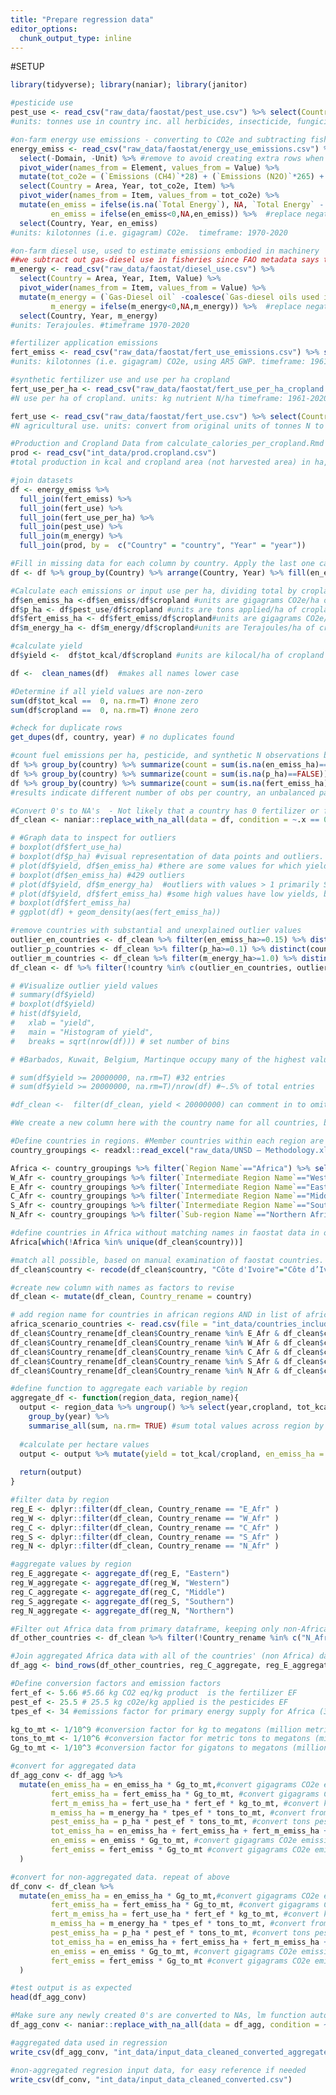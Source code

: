 ```yaml
---
title: "Prepare regression data"
editor_options: 
  chunk_output_type: inline
---
```


#SETUP
```r
library(tidyverse); library(naniar); library(janitor)
```

```r
#pesticide use
pest_use <- read_csv("raw_data/faostat/pest_use.csv") %>% select(Country = Area, Year, pest_use = Value)
#units: tonnes use in country inc. all herbicides, insecticide, fungicide etc. timeframe: 1990-2020

#on-farm energy use emissions - converting to CO2e and subtracting fisheries energy emissions from total on-farm energy emissions
energy_emiss <- read_csv("raw_data/faostat/energy_use_emissions.csv") %>% 
  select(-Domain, -Unit) %>% #remove to avoid creating extra rows when pivoting since Units missing when value is NA
  pivot_wider(names_from = Element, values_from = Value) %>% 
  mutate(tot_co2e = (`Emissions (CH4)`*28) + (`Emissions (N2O)`*265) + `Emissions (CO2)`) %>%  # calculate total energy emissions, multiplying by AR5 GWP values FAO uses
  select(Country = Area, Year, tot_co2e, Item) %>%
  pivot_wider(names_from = Item, values_from = tot_co2e) %>% 
  mutate(en_emiss = ifelse(is.na(`Total Energy`), NA, `Total Energy` - coalesce(`Energy used in fishery`, 0)),#calculate farm emissions as total - fishery, ensuring that the result is not NA just because Energy used in fishery is 
         en_emiss = ifelse(en_emiss<0,NA,en_emiss)) %>%  #replace negative values w/ NA
  select(Country, Year, en_emiss)
#units: kilotonnes (i.e. gigagram) CO2e.  timeframe: 1970-2020

#on-farm diesel use, used to estimate emissions embodied in machinery
##we subtract out gas-diesel use in fisheries since FAO metadata says that the gas-diesel oil values  includes fisheries, then multiply by 40% to estimate embodied machinery energy, per Woods et al. (2010) https://royalsocietypublishing.org/doi/full/10.1098/rstb.2010.0172
m_energy <- read_csv("raw_data/faostat/diesel_use.csv") %>% 
  select(Country = Area, Year, Item, Value) %>% 
  pivot_wider(names_from = Item, values_from = Value) %>% 
  mutate(m_energy = (`Gas-Diesel oil` -coalesce(`Gas-diesel oils used in fisheries`, 0)) * 0.4,
         m_energy = ifelse(m_energy<0,NA,m_energy)) %>%  #replace negative values w/ NA 
  select(Country, Year, m_energy)
#units: Terajoules. #timeframe 1970-2020

#fertilizer application emissions
fert_emiss <- read_csv("raw_data/faostat/fert_use_emissions.csv") %>% select(Country = Area, Year, fert_emiss = Value)
#units: kilotonnes (i.e. gigagram) CO2e, using AR5 GWP. timeframe: 1961-2020

#synthetic fertilizer use and use per ha cropland
fert_use_per_ha <- read_csv("raw_data/faostat/fert_use_per_ha_cropland.csv") %>% select(Country = Area, Year, fert_use_ha = Value)
#N use per ha of cropland. units: kg nutrient N/ha timeframe: 1961-2020

fert_use <- read_csv("raw_data/faostat/fert_use.csv") %>% select(Country = Area, Year, fert_use = Value) %>% mutate(fert_use= fert_use*1000)
#N agricultural use. units: convert from original units of tonnes N to kg N. timeframe: 1961-2020

#Production and Cropland Data from calculate_calories_per_cropland.Rmd
prod <- read_csv("int_data/prod.cropland.csv")
#total production in kcal and cropland area (not harvested area) in ha, summed across all included crops by country & year. 1961-2020
```

```r
#join datasets
df <- energy_emiss %>% 
  full_join(fert_emiss) %>% 
  full_join(fert_use) %>% 
  full_join(fert_use_per_ha) %>% 
  full_join(pest_use) %>% 
  full_join(m_energy) %>% 
  full_join(prod, by =  c("Country" = "country", "Year" = "year"))

#Fill in missing data for each column by country. Apply the last one carried forward method to each column in the dataframe (called df below), grouping by country so that if the first observation is NA, the function doesn't replace with observation from different country. Will not fill in data for previous years.
df <- df %>% group_by(Country) %>% arrange(Country, Year) %>% fill(en_emiss:cropland)

#Calculate each emissions or input use per ha, dividing total by cropland area (not harvested area)
df$en_emiss_ha <-df$en_emiss/df$cropland #units are gigagrams CO2e/ha of cropland 
df$p_ha <- df$pest_use/df$cropland #units are tons applied/ha of cropland
df$fert_emiss_ha <- df$fert_emiss/df$cropland#units are gigagrams CO2e/ha of cropland
df$m_energy_ha <- df$m_energy/df$cropland#units are Terajoules/ha of cropland

#calculate yield
df$yield <-  df$tot_kcal/df$cropland #units are kilocal/ha of cropland 
```

```r
df <-  clean_names(df)  #makes all names lower case

#Determine if all yield values are non-zero
sum(df$tot_kcal ==  0, na.rm=T) #none zero
sum(df$cropland ==  0, na.rm=T) #none zero

#check for duplicate rows
get_dupes(df, country, year) # no duplicates found

#count fuel emissions per ha, pesticide, and synthetic N observations by country
df %>% group_by(country) %>% summarize(count = sum(is.na(en_emiss_ha)==FALSE)) 
df %>% group_by(country) %>% summarize(count = sum(is.na(p_ha)==FALSE))
df %>% group_by(country) %>% summarize(count = sum(is.na(fert_emiss_ha)==FALSE))
#results indicate different number of obs per country, an unbalanced panel dataset

#Convert 0's to NA's  - Not likely that a country has 0 fertilizer or fuel use if production and cropland  values are all non-zero. Likely that the "0" is missing data. These false 0's might influence regression estimates. All 0's will be converted to NAs and the regression will automatically eliminate all NAs.
df_clean <- naniar::replace_with_na_all(data = df, condition = ~.x == 0)

# #Graph data to inspect for outliers
# boxplot(df$fert_use_ha)
# boxplot(df$p_ha) #visual representation of data points and outliers. #values are generally within 0.137 tons P/ha maximum (from World Bank) ; 5698 values are NA
# plot(df$yield, df$en_emiss_ha) #there are some values for which yields are low but fuel emissions per ha is above 0.010 Gg/ha, values that are higher than 0.5 Gg/ha are nearly all from Singapore. Others that are above 0.15 include Bermuda, Hong Kong, and Kuwait.
# boxplot(df$en_emiss_ha) #429 outliers
# plot(df$yield, df$m_energy_ha)  #outliers with values > 1 primarily Singapore, China Hong Kong, Kuwait
# plot(df$yield, df$fert_emiss_ha) #some high values have low yields, but values are substantially more clustered (w/ less extreme outliers) than for fert_use_ha, p_ha, en_emiss_ha, and m_energy_ha. 2012 values are NA, values are lower in magnitude 
# boxplot(df$fert_emiss_ha)
# ggplot(df) + geom_density(aes(fert_emiss_ha))

#remove countries with substantial and unexplained outlier values
outlier_en_countries <- df_clean %>% filter(en_emiss_ha>=0.15) %>% distinct(country) %>% pull() 
outlier_p_countries <- df_clean %>% filter(p_ha>=0.1) %>% distinct(country) %>% pull() 
outlier_m_countries <- df_clean %>% filter(m_energy_ha>=1.0) %>% distinct(country) %>% pull() 
df_clean <- df %>% filter(!country %in% c(outlier_en_countries, outlier_p_countries, outlier_m_countries))

# #Visualize outlier yield values
# summary(df$yield)
# boxplot(df$yield)
# hist(df$yield,
#   xlab = "yield",
#   main = "Histogram of yield",
#   breaks = sqrt(nrow(df))) # set number of bins

# #Barbados, Kuwait, Belgium, Martinque occupy many of the highest values, over 20 mill. Ireland has some too, especially after ~2011. China, mainland; Germany; Netherlands, and several other ciountries that presumably report accurate data have similarly high values above 18 or 19 million. Given the variety of countries and the unknown reason why these are so high, we leave them in. The results are negligibly different than if we omit values greater than 20 million.

# sum(df$yield >= 20000000, na.rm=T) #32 entries
# sum(df$yield >= 20000000, na.rm=T)/nrow(df) #~.5% of total entries

#df_clean <-  filter(df_clean, yield < 20000000) can comment in to omit particularly high yield values
```

```r
#We create a new column here with the country name for all countries, but the region name fro Africa countries. THis is used below to aggregate African countries by region in order to mitigate issues with missing data for some countries. 

#Define countries in regions. #Member countries within each region are from the UN Statistics division : https://unstats.un.org/unsd/methodology/m49/overview/
country_groupings <- readxl::read_excel("raw_data/UNSD — Methodology.xlsx")

Africa <- country_groupings %>% filter(`Region Name`=="Africa") %>% select(`Country or Area`) %>% arrange(`Country or Area`) %>% pull()
W_Afr <- country_groupings %>% filter(`Intermediate Region Name`=="Western Africa") %>% select(`Country or Area`) %>% arrange(`Country or Area`) %>% pull()
E_Afr <- country_groupings %>% filter(`Intermediate Region Name`=="Eastern Africa") %>% select(`Country or Area`) %>% arrange(`Country or Area`) %>% pull()
C_Afr <- country_groupings %>% filter(`Intermediate Region Name`=="Middle Africa") %>% select(`Country or Area`) %>% arrange(`Country or Area`) %>% pull()
S_Afr <- country_groupings %>% filter(`Intermediate Region Name`=="Southern Africa") %>% select(`Country or Area`) %>% arrange(`Country or Area`) %>% pull()
N_Afr <- country_groupings %>% filter(`Sub-region Name`=="Northern Africa") %>% select(`Country or Area`) %>% arrange(`Country or Area`) %>% pull()

#define countries in Africa without matching names in faostat data in order to make names consistent for joining
Africa[which(!Africa %in% unique(df_clean$country))]

#match all possible, based on manual examination of faostat countries.  non-matching ones aren't listed separately in faostat
df_clean$country <- recode(df_clean$country, "Côte d'Ivoire"="Côte d’Ivoire")

#create new column with names as factors to revise
df_clean <- mutate(df_clean, Country_rename = country)

# add region name for countries in african regions AND in list of africa countries included in FOFA. this ensures that later regressions are conducted such that the fixed effect for a region only includes countries that are in the region for which predictions are being made (i.e. FOFA projections for northern africa exclude libya)
africa_scenario_countries <- read.csv(file = "int_data/countries_included_in_africa.csv")[,2]
df_clean$Country_rename[df_clean$Country_rename %in% E_Afr & df_clean$country %in% africa_scenario_countries] <-  "E_Afr"
df_clean$Country_rename[df_clean$Country_rename %in% W_Afr & df_clean$country %in% africa_scenario_countries] <-  "W_Afr"
df_clean$Country_rename[df_clean$Country_rename %in% C_Afr & df_clean$country %in% africa_scenario_countries] <-  "C_Afr"
df_clean$Country_rename[df_clean$Country_rename %in% S_Afr & df_clean$country %in% africa_scenario_countries] <-  "S_Afr"
df_clean$Country_rename[df_clean$Country_rename %in% N_Afr & df_clean$country %in% africa_scenario_countries] <-  "N_Afr"
```

```r
#define function to aggregate each variable by region
aggregate_df <- function(region_data, region_name){
  output <- region_data %>% ungroup() %>% select(year,cropland, tot_kcal, en_emiss, fert_use, pest_use, fert_emiss, m_energy) %>% 
    group_by(year) %>%
    summarise_all(sum, na.rm= TRUE) #sum total values across region by year
  
  #calculate per hectare values
  output <- output %>% mutate(yield = tot_kcal/cropland, en_emiss_ha = en_emiss/cropland, p_ha = pest_use/cropland, fert_emiss_ha = fert_emiss/cropland, fert_use_ha = fert_use/cropland, m_energy_ha = m_energy/cropland, country = region_name)
  
  return(output)
}

#filter data by region
reg_E <- dplyr::filter(df_clean, Country_rename == "E_Afr" )
reg_W <- dplyr::filter(df_clean, Country_rename == "W_Afr" )
reg_C <- dplyr::filter(df_clean, Country_rename == "C_Afr" )
reg_S <- dplyr::filter(df_clean, Country_rename == "S_Afr" )
reg_N <- dplyr::filter(df_clean, Country_rename == "N_Afr" )

#aggregate values by region
reg_E_aggregate <- aggregate_df(reg_E, "Eastern")
reg_W_aggregate <- aggregate_df(reg_W, "Western")
reg_C_aggregate <- aggregate_df(reg_C, "Middle")
reg_S_aggregate <- aggregate_df(reg_S, "Southern")
reg_N_aggregate <- aggregate_df(reg_N, "Northern")

#Filter out Africa data from primary dataframe, keeping only non-Africa data 
df_other_countries <- df_clean %>% filter(!Country_rename %in% c("N_Afr", "C_Afr", "S_Afr","E_Afr","W_Afr")) %>% select(-Country_rename)

#Join aggregated Africa data with all of the countries' (non Africa) data
df_agg <- bind_rows(df_other_countries, reg_C_aggregate, reg_E_aggregate, reg_S_aggregate, reg_W_aggregate, reg_N_aggregate)
```

```r
#Define conversion factors and emission factors
fert_ef <- 5.66 #5.66 kg CO2 eq/kg product  is the fertilizer EF
pest_ef <- 25.5 # 25.5 kg cO2e/kg applied is the pesticides EF
tpes_ef <- 34 #emissions factor for primary energy supply for Africa (34 tons CO2 eq/Terajoules), carbon intensity of energy mix

kg_to_mt <- 1/10^9 #conversion factor for kg to megatons (million metric tons)
tons_to_mt <- 1/10^6 #conversion factor for metric tons to megatons (million metric tons)
Gg_to_mt <- 1/10^3 #conversion factor for gigatons to megatons (million metric tons)

#convert for aggregated data
df_agg_conv <- df_agg %>% 
  mutate(en_emiss_ha = en_emiss_ha * Gg_to_mt,#convert gigagrams CO2e emissions from energy use per ha to MMT CO2e emissions from energy use per ha     
         fert_emiss_ha = fert_emiss_ha * Gg_to_mt, #convert gigagrams CO2e emissions from fert use per ha to MMT CO2e emissions from fert use per ha
         fert_m_emiss_ha = fert_use_ha * fert_ef * kg_to_mt, #convert kg fertilizer use/ha to MMT CO2e emissions from fertilizer manufacturing per ha
         m_emiss_ha = m_energy_ha * tpes_ef * tons_to_mt, #convert from Terajoules per ha to MMT CO2e emissions per ha
         pest_emiss_ha = p_ha * pest_ef * tons_to_mt, #convert tons pesticide use/ha to MMT CO2e emissions from pesticide manufacturing per ha
         tot_emiss_ha = en_emiss_ha + fert_emiss_ha + fert_m_emiss_ha + m_emiss_ha + pest_emiss_ha, #total emissions per ha in MMT CO2e
         en_emiss = en_emiss * Gg_to_mt, #convert gigagrams CO2e emissions ha to MMT CO2e 
         fert_emiss = fert_emiss * Gg_to_mt #convert gigagrams CO2e emissions ha to MMT CO2e 
  )

#convert for non-aggregated data. repeat of above
df_conv <- df_clean %>% 
  mutate(en_emiss_ha = en_emiss_ha * Gg_to_mt,#convert gigagrams CO2e emissions from energy use per ha to MMT CO2e emissions from energy use per ha     
         fert_emiss_ha = fert_emiss_ha * Gg_to_mt, #convert gigagrams CO2e emissions from fert use per ha to MMT CO2e emissions from fert use per ha
         fert_m_emiss_ha = fert_use_ha * fert_ef * kg_to_mt, #convert kg fertilizer use/ha to MMT CO2e emissions from fertilizer manufacturing per ha
         m_emiss_ha = m_energy_ha * tpes_ef * tons_to_mt, #convert from Terajoules per ha to MMT CO2e emissions per ha
         pest_emiss_ha = p_ha * pest_ef * tons_to_mt, #convert tons pesticide use/ha to MMT CO2e emissions from pesticide manufacturing per ha
         tot_emiss_ha = en_emiss_ha + fert_emiss_ha + fert_m_emiss_ha + m_emiss_ha + pest_emiss_ha, #total emissions per ha in MMT CO2e
         en_emiss = en_emiss * Gg_to_mt, #convert gigagrams CO2e emissions ha to MMT CO2e 
         fert_emiss = fert_emiss * Gg_to_mt #convert gigagrams CO2e emissions ha to MMT CO2e 
  )

#test output is as expected
head(df_agg_conv)
```

```r
#Make sure any newly created 0's are converted to NAs, lm function automatically removes data with NAs 
df_agg_conv <- naniar::replace_with_na_all(data = df_agg, condition = ~.x == 0)
```

```r
#aggregated data used in regression
write_csv(df_agg_conv, "int_data/input_data_cleaned_converted_aggregated.csv")

#non-aggregated regresion input data, for easy reference if needed
write_csv(df_conv, "int_data/input_data_cleaned_converted.csv")
```

